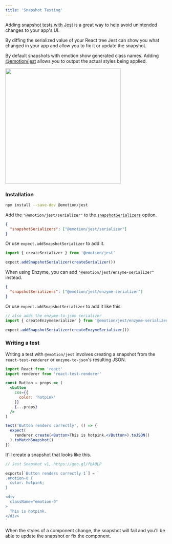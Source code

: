 ```yaml
---
title: 'Snapshot Testing'
---
```


Adding [snapshot tests with Jest](https://facebook.github.io/jest/docs/en/snapshot-testing.html) is a great way to help avoid unintended changes to your app's UI.

By diffing the serialized value of your React tree Jest can show you what changed in your app and allow you to fix it or update the snapshot.

By default snapshots with emotion show generated class names. Adding [@emotion/jest](https://github.com/emotion-js/emotion/tree/main/packages/jest) allows you to output the actual styles being applied.

<img
  height="360px"
  src="https://user-images.githubusercontent.com/514026/31314015-02b79ca6-abc3-11e7-8f70-1edb31c7f43b.jpg"
/>

### Installation

```bash
npm install --save-dev @emotion/jest
```

Add the `"@emotion/jest/serializer"` to the [`snapshotSerializers`](https://jestjs.io/docs/en/configuration#snapshotserializers-arraystring) option.

```json
{
  "snapshotSerializers": ["@emotion/jest/serializer"]
}
```

Or use `expect.addSnapshotSerializer` to add it.

```javascript
import { createSerializer } from '@emotion/jest'

expect.addSnapshotSerializer(createSerializer())
```

When using Enzyme, you can add `"@emotion/jest/enzyme-serializer"` instead.

```json
{
  "snapshotSerializers": ["@emotion/jest/enzyme-serializer"]
}
```

Or use `expect.addSnapshotSerializer` to add it like this:

```javascript
// also adds the enzyme-to-json serializer
import { createEnzymeSerializer } from '@emotion/jest/enzyme-serializer'

expect.addSnapshotSerializer(createEnzymeSerializer())
```

### Writing a test

Writing a test with `@emotion/jest` involves creating a snapshot from the `react-test-renderer` or `enzyme-to-json`'s resulting JSON.

```jsx
import React from 'react'
import renderer from 'react-test-renderer'

const Button = props => (
  <button
    css={{
      color: 'hotpink'
    }}
    {...props}
  />
)

test('Button renders correctly', () => {
  expect(
    renderer.create(<Button>This is hotpink.</Button>).toJSON()
  ).toMatchSnapshot()
})
```

It'll create a snapshot that looks like this.

```jsx
// Jest Snapshot v1, https://goo.gl/fbAQLP

exports[`Button renders correctly 1`] = `
.emotion-0 {
  color: hotpink;
}

<div
  className="emotion-0"
>
  This is hotpink.
</div>
`
```

When the styles of a component change, the snapshot will fail and you'll be able to update the snapshot or fix the component.
